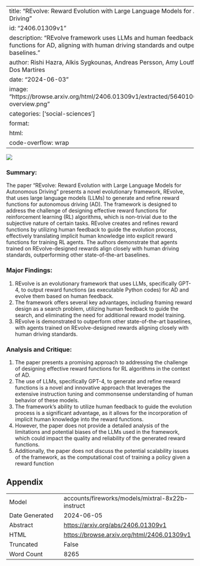 
---
title: "REvolve: Reward Evolution with Large Language Models for Autonomous Driving"
id: "2406.01309v1"
description: "REvolve framework uses LLMs and human feedback to design reward functions for AD, aligning with human driving standards and outperforming baselines."
author: Rishi Hazra, Alkis Sygkounas, Andreas Persson, Amy Loutfi, Pedro Zuidberg Dos Martires
date: "2024-06-03"
image: "https://browse.arxiv.org/html/2406.01309v1/extracted/5640106/images/rewolve-overview.png"
categories: ['social-sciences']
format:
  html:
    code-overflow: wrap
---

![](https://browse.arxiv.org/html/2406.01309v1/extracted/5640106/images/rewolve-overview.png)

### Summary:

The paper "REvolve: Reward Evolution with Large Language Models for Autonomous Driving" presents a novel evolutionary framework, REvolve, that uses large language models (LLMs) to generate and refine reward functions for autonomous driving (AD). The framework is designed to address the challenge of designing effective reward functions for reinforcement learning (RL) algorithms, which is non-trivial due to the subjective nature of certain tasks. REvolve creates and refines reward functions by utilizing human feedback to guide the evolution process, effectively translating implicit human knowledge into explicit reward functions for training RL agents. The authors demonstrate that agents trained on REvolve-designed rewards align closely with human driving standards, outperforming other state-of-the-art baselines.

### Major Findings:

1. REvolve is an evolutionary framework that uses LLMs, specifically GPT-4, to output reward functions (as executable Python codes) for AD and evolve them based on human feedback.
2. The framework offers several key advantages, including framing reward design as a search problem, utilizing human feedback to guide the search, and eliminating the need for additional reward model training.
3. REvolve is demonstrated to outperform other state-of-the-art baselines, with agents trained on REvolve-designed rewards aligning closely with human driving standards.

### Analysis and Critique:

1. The paper presents a promising approach to addressing the challenge of designing effective reward functions for RL algorithms in the context of AD.
2. The use of LLMs, specifically GPT-4, to generate and refine reward functions is a novel and innovative approach that leverages the extensive instruction tuning and commonsense understanding of human behavior of these models.
3. The framework's ability to utilize human feedback to guide the evolution process is a significant advantage, as it allows for the incorporation of implicit human knowledge into the reward functions.
4. However, the paper does not provide a detailed analysis of the limitations and potential biases of the LLMs used in the framework, which could impact the quality and reliability of the generated reward functions.
5. Additionally, the paper does not discuss the potential scalability issues of the framework, as the computational cost of training a policy given a reward function

## Appendix

|          |          |
|----------|----------|
| Model     | accounts/fireworks/models/mixtral-8x22b-instruct       |
| Date Generated     | 2024-06-05       |
| Abstract | [https://arxiv.org/abs/2406.01309v1](https://arxiv.org/abs/2406.01309v1)        |
| HTML     | [https://browse.arxiv.org/html/2406.01309v1](https://browse.arxiv.org/html/2406.01309v1)       |
| Truncated       | False       |
| Word Count       | 8265       |